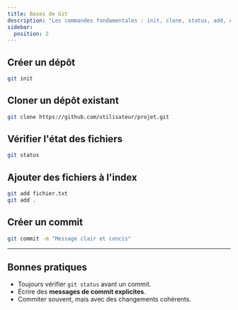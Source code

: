 ```yaml
---
title: Bases de Git
description: "Les commandes fondamentales : init, clone, status, add, commit."
sidebar:
  position: 2
---
```


## Créer un dépôt

```bash
git init
```

## Cloner un dépôt existant

```bash
git clone https://github.com/utilisateur/projet.git
```

## Vérifier l'état des fichiers

```bash
git status
```

## Ajouter des fichiers à l'index

```bash
git add fichier.txt
git add .
```

## Créer un commit

```bash
git commit -m "Message clair et concis"
```

---

## Bonnes pratiques

- Toujours vérifier `git status` avant un commit.  
- Écrire des **messages de commit explicites**.  
- Commiter souvent, mais avec des changements cohérents.  
